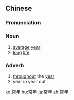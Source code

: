 ==Chinese==
{{zh-forms}}

===Pronunciation===
{{zh-pron
|m=chángnián
|c=soeng4 nin4
|mn=siông-nî/siâng-nî
|cat=n,adv
}}

===Noun===
{{zh-noun}}

# [[average]] [[year]]
# [[long]] [[life]]

===Adverb===
{{zh-adv}}

# [[throughout]] the [[year]]
# year in year out

{{zh-cat|Advanced}}

[[ko:常年]]
[[hu:常年]]
[[ja:常年]]
[[zh:常年]]